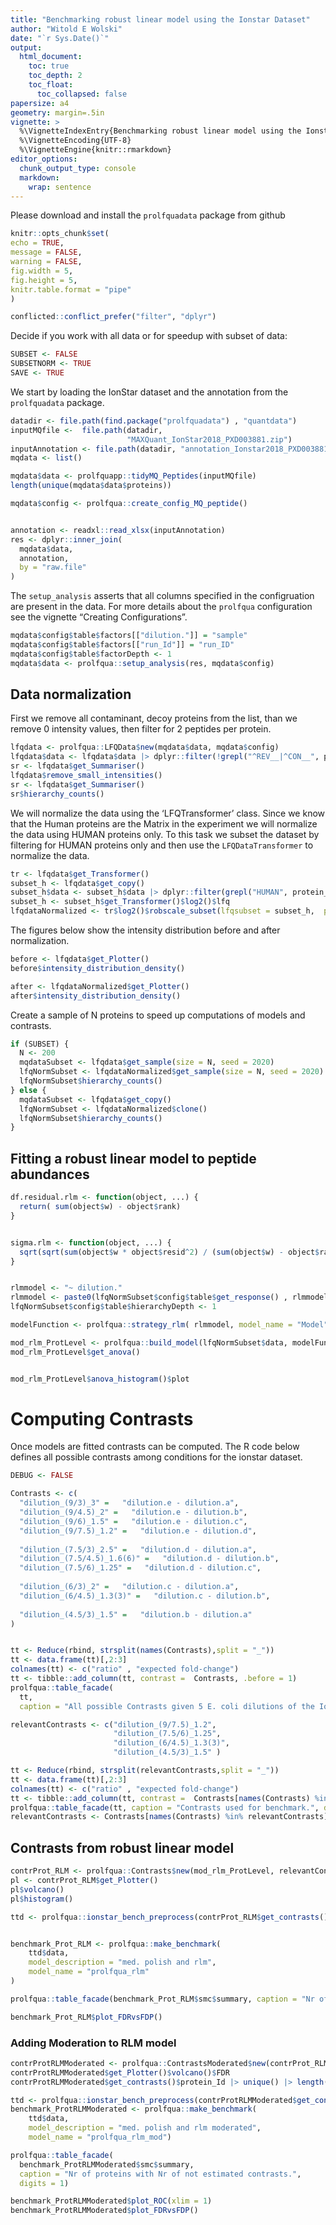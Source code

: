 ```yaml
---
title: "Benchmarking robust linear model using the Ionstar Dataset"
author: "Witold E Wolski"
date: "`r Sys.Date()`"
output: 
  html_document:
    toc: true
    toc_depth: 2
    toc_float:
      toc_collapsed: false
papersize: a4
geometry: margin=.5in
vignette: >
  %\VignetteIndexEntry{Benchmarking robust linear model using the Ionstar Dataset} 
  %\VignetteEncoding{UTF-8}
  %\VignetteEngine{knitr::rmarkdown}
editor_options: 
  chunk_output_type: console
  markdown: 
    wrap: sentence
---
```


Please download and install the `prolfquadata` package from github

```r
knitr::opts_chunk$set(
echo = TRUE,
message = FALSE,
warning = FALSE,
fig.width = 5,
fig.height = 5,
knitr.table.format = "pipe"
)
```

```r
conflicted::conflict_prefer("filter", "dplyr")

```

Decide if you work with all data or for speedup with subset of data:

```r
SUBSET <- FALSE
SUBSETNORM <- TRUE
SAVE <- TRUE

```

We start by loading the IonStar dataset and the annotation from the `prolfquadata` package.

```r

datadir <- file.path(find.package("prolfquadata") , "quantdata")
inputMQfile <-  file.path(datadir,
                          "MAXQuant_IonStar2018_PXD003881.zip")
inputAnnotation <- file.path(datadir, "annotation_Ionstar2018_PXD003881.xlsx")
mqdata <- list()

mqdata$data <- prolfquapp::tidyMQ_Peptides(inputMQfile)
length(unique(mqdata$data$proteins))

mqdata$config <- prolfqua::create_config_MQ_peptide()


annotation <- readxl::read_xlsx(inputAnnotation)
res <- dplyr::inner_join(
  mqdata$data,
  annotation,
  by = "raw.file"
)

```

The `setup_analysis` asserts that all columns specified in the configruation are present in the data.
For more details about the `prolfqua` configuration see the vignette "Creating Configurations".

```r
mqdata$config$table$factors[["dilution."]] = "sample"
mqdata$config$table$factors[["run_Id"]] = "run_ID"
mqdata$config$table$factorDepth <- 1
mqdata$data <- prolfqua::setup_analysis(res, mqdata$config)

```

## Data normalization

First we remove all contaminant, decoy proteins from the list, than we remove 0 intensity values, then filter for 2 peptides per protein.

```r
lfqdata <- prolfqua::LFQData$new(mqdata$data, mqdata$config)
lfqdata$data <- lfqdata$data |> dplyr::filter(!grepl("^REV__|^CON__", protein_Id)) 
sr <- lfqdata$get_Summariser()
lfqdata$remove_small_intensities()
sr <- lfqdata$get_Summariser()
sr$hierarchy_counts()

```

We will normalize the data using the 'LFQTransformer' class.
Since we know that the Human proteins are the Matrix in the experiment we will normalize the data using HUMAN proteins only.
To this task we subset the dataset by filtering for HUMAN proteins only and then use the `LFQDataTransformer` to normalize the data.

```r
tr <- lfqdata$get_Transformer()
subset_h <- lfqdata$get_copy()
subset_h$data <- subset_h$data |> dplyr::filter(grepl("HUMAN", protein_Id))
subset_h <- subset_h$get_Transformer()$log2()$lfq
lfqdataNormalized <- tr$log2()$robscale_subset(lfqsubset = subset_h,  preserveMean = FALSE )$lfq

```

The figures below show the intensity distribution before and after normalization.

```r

before <- lfqdata$get_Plotter()
before$intensity_distribution_density()

after <- lfqdataNormalized$get_Plotter()
after$intensity_distribution_density()

```

Create a sample of N proteins to speed up computations of models and contrasts.

```r
if (SUBSET) {
  N <- 200
  mqdataSubset <- lfqdata$get_sample(size = N, seed = 2020)
  lfqNormSubset <- lfqdataNormalized$get_sample(size = N, seed = 2020)
  lfqNormSubset$hierarchy_counts()
} else {
  mqdataSubset <- lfqdata$get_copy()  
  lfqNormSubset <- lfqdataNormalized$clone()
  lfqNormSubset$hierarchy_counts()
}
```


## Fitting a robust linear model to peptide abundances

```r
df.residual.rlm <- function(object, ...) {
  return( sum(object$w) - object$rank)
}


sigma.rlm <- function(object, ...) {
  sqrt(sqrt(sum(object$w * object$resid^2) / (sum(object$w) - object$rank)))
}


rlmmodel <- "~ dilution."
rlmmodel <- paste0(lfqNormSubset$config$table$get_response() , rlmmodel)
lfqNormSubset$config$table$hierarchyDepth <- 1

modelFunction <- prolfqua::strategy_rlm( rlmmodel, model_name = "Model")

mod_rlm_ProtLevel <- prolfqua::build_model(lfqNormSubset$data, modelFunction)
mod_rlm_ProtLevel$get_anova()


mod_rlm_ProtLevel$anova_histogram()$plot
```


# Computing Contrasts

Once models are fitted contrasts can be computed.
The R code below defines all possible contrasts among conditions for the ionstar dataset.

```r
DEBUG <- FALSE

Contrasts <- c(
  "dilution_(9/3)_3" =   "dilution.e - dilution.a",
  "dilution_(9/4.5)_2" =   "dilution.e - dilution.b",
  "dilution_(9/6)_1.5" =   "dilution.e - dilution.c",
  "dilution_(9/7.5)_1.2" =   "dilution.e - dilution.d",
  
  "dilution_(7.5/3)_2.5" =   "dilution.d - dilution.a",
  "dilution_(7.5/4.5)_1.6(6)" =   "dilution.d - dilution.b",
  "dilution_(7.5/6)_1.25" =   "dilution.d - dilution.c",
  
  "dilution_(6/3)_2" =   "dilution.c - dilution.a",
  "dilution_(6/4.5)_1.3(3)" =   "dilution.c - dilution.b",
  
  "dilution_(4.5/3)_1.5" =   "dilution.b - dilution.a"
)


tt <- Reduce(rbind, strsplit(names(Contrasts),split = "_"))
tt <- data.frame(tt)[,2:3]
colnames(tt) <- c("ratio" , "expected fold-change")
tt <- tibble::add_column(tt, contrast =  Contrasts, .before = 1)
prolfqua::table_facade(
  tt,
  caption = "All possible Contrasts given 5 E. coli dilutions of the Ionstar Dataset", digits = 1)

```

```r
relevantContrasts <- c("dilution_(9/7.5)_1.2",
                       "dilution_(7.5/6)_1.25",
                       "dilution_(6/4.5)_1.3(3)",
                       "dilution_(4.5/3)_1.5" )

tt <- Reduce(rbind, strsplit(relevantContrasts,split = "_"))
tt <- data.frame(tt)[,2:3]
colnames(tt) <- c("ratio" , "expected fold-change")
tt <- tibble::add_column(tt, contrast =  Contrasts[names(Contrasts) %in% relevantContrasts], .before = 1)
prolfqua::table_facade(tt, caption = "Contrasts used for benchmark.", digits = 1)
relevantContrasts <- Contrasts[names(Contrasts) %in% relevantContrasts]

```


## Contrasts from robust linear model


```r
contrProt_RLM <- prolfqua::Contrasts$new(mod_rlm_ProtLevel, relevantContrasts)
pl <- contrProt_RLM$get_Plotter()
pl$volcano()
pl$histogram()

```


```r
ttd <- prolfqua::ionstar_bench_preprocess(contrProt_RLM$get_contrasts())


benchmark_Prot_RLM <- prolfqua::make_benchmark(
    ttd$data,
    model_description = "med. polish and rlm",
    model_name = "prolfqua_rlm"
)

prolfqua::table_facade(benchmark_Prot_RLM$smc$summary, caption = "Nr of proteins with Nr of not estimated contrasts.", digits = 1)

benchmark_Prot_RLM$plot_FDRvsFDP()

```





### Adding Moderation to RLM model

```r

contrProtRLMModerated <- prolfqua::ContrastsModerated$new(contrProt_RLM)
contrProtRLMModerated$get_Plotter()$volcano()$FDR
contrProtRLMModerated$get_contrasts()$protein_Id |> unique() |> length()

```

```r

ttd <- prolfqua::ionstar_bench_preprocess(contrProtRLMModerated$get_contrasts())
benchmark_ProtRLMModerated <- prolfqua::make_benchmark(
    ttd$data,
    model_description = "med. polish and rlm moderated",
    model_name = "prolfqua_rlm_mod")

prolfqua::table_facade(
  benchmark_ProtRLMModerated$smc$summary,
  caption = "Nr of proteins with Nr of not estimated contrasts.",
  digits = 1)

benchmark_ProtRLMModerated$plot_ROC(xlim = 1)
benchmark_ProtRLMModerated$plot_FDRvsFDP()

```
